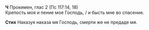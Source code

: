 **Ч** Прокимен, глас 2 (Пс 117:14, 18)  
Крепость моя и пение мое Господь, / и бысть мне во спасение.

**Стих** Наказуя наказа мя Господь, смерти же не предаде мя.
